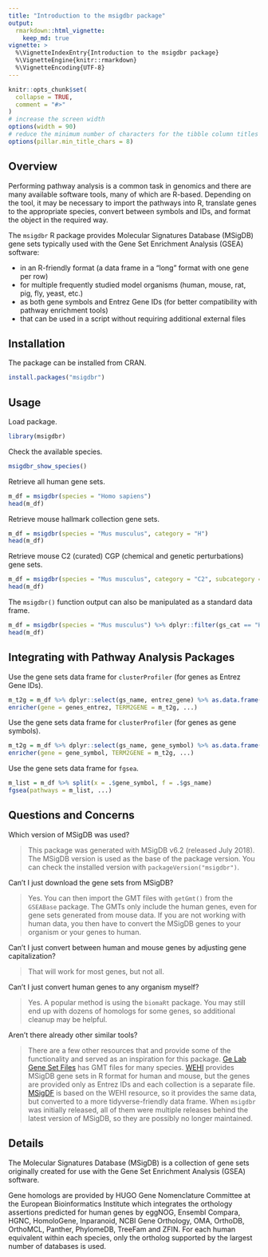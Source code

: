 ```yaml
---
title: "Introduction to the msigdbr package"
output:
  rmarkdown::html_vignette:
    keep_md: true
vignette: >
  %\VignetteIndexEntry{Introduction to the msigdbr package}
  %\VignetteEngine{knitr::rmarkdown}
  %\VignetteEncoding{UTF-8}
---
```


```r
knitr::opts_chunk$set(
  collapse = TRUE,
  comment = "#>"
)
# increase the screen width
options(width = 90)
# reduce the minimum number of characters for the tibble column titles
options(pillar.min_title_chars = 8)
```

## Overview

Performing pathway analysis is a common task in genomics and there are many available software tools, many of which are R-based.
Depending on the tool, it may be necessary to import the pathways into R, translate genes to the appropriate species, convert between symbols and IDs, and format the object in the required way.

The `msigdbr` R package provides Molecular Signatures Database (MSigDB) gene sets typically used with the Gene Set Enrichment Analysis (GSEA) software:

* in an R-friendly format (a data frame in a "long" format with one gene per row)
* for multiple frequently studied model organisms (human, mouse, rat, pig, fly, yeast, etc.)
* as both gene symbols and Entrez Gene IDs (for better compatibility with pathway enrichment tools)
* that can be used in a script without requiring additional external files

## Installation

The package can be installed from CRAN.

```r
install.packages("msigdbr")
```

## Usage

Load package.

```r
library(msigdbr)
```

Check the available species.

```r
msigdbr_show_species()
```

Retrieve all human gene sets.

```r
m_df = msigdbr(species = "Homo sapiens")
head(m_df)
```

Retrieve mouse hallmark collection gene sets.

```r
m_df = msigdbr(species = "Mus musculus", category = "H")
head(m_df)
```

Retrieve mouse C2 (curated) CGP (chemical and genetic perturbations) gene sets.

```r
m_df = msigdbr(species = "Mus musculus", category = "C2", subcategory = "CGP")
head(m_df)
```

The `msigdbr()` function output can also be manipulated as a standard data frame.

```r
m_df = msigdbr(species = "Mus musculus") %>% dplyr::filter(gs_cat == "H")
head(m_df)
```

## Integrating with Pathway Analysis Packages

Use the gene sets data frame for `clusterProfiler` (for genes as Entrez Gene IDs).

```r
m_t2g = m_df %>% dplyr::select(gs_name, entrez_gene) %>% as.data.frame()
enricher(gene = genes_entrez, TERM2GENE = m_t2g, ...)
```

Use the gene sets data frame for `clusterProfiler` (for genes as gene symbols).

```r
m_t2g = m_df %>% dplyr::select(gs_name, gene_symbol) %>% as.data.frame()
enricher(gene = gene_symbol, TERM2GENE = m_t2g, ...)
```

Use the gene sets data frame for `fgsea`.

```r
m_list = m_df %>% split(x = .$gene_symbol, f = .$gs_name)
fgsea(pathways = m_list, ...)
```

## Questions and Concerns

Which version of MSigDB was used?

> This package was generated with MSigDB v6.2 (released July 2018).
> The MSigDB version is used as the base of the package version.
> You can check the installed version with `packageVersion("msigdbr")`.

Can't I just download the gene sets from MSigDB?

> Yes.
> You can then import the GMT files with `getGmt()` from the `GSEABase` package.
> The GMTs only include the human genes, even for gene sets generated from mouse data.
> If you are not working with human data, you then have to convert the MSigDB genes to your organism or your genes to human.

Can't I just convert between human and mouse genes by adjusting gene capitalization?

> That will work for most genes, but not all.

Can't I just convert human genes to any organism myself?

> Yes.
> A popular method is using the `biomaRt` package.
> You may still end up with dozens of homologs for some genes, so additional cleanup may be helpful.

Aren't there already other similar tools?

> There are a few other resources that and provide some of the functionality and served as an inspiration for this package.
> [Ge Lab Gene Set Files](http://ge-lab.org/#/data) has GMT files for many species.
> [WEHI](http://bioinf.wehi.edu.au/software/MSigDB/) provides MSigDB gene sets in R format for human and mouse, but the genes are provided only as Entrez IDs and each collection is a separate file.
> [MSigDF](https://github.com/stephenturner/msigdf) is based on the WEHI resource, so it provides the same data, but converted to a more tidyverse-friendly data frame.
> When `msigdbr` was initially released, all of them were multiple releases behind the latest version of MSigDB, so they are possibly no longer maintained.

## Details

The Molecular Signatures Database (MSigDB) is a collection of gene sets originally created for use with the Gene Set Enrichment Analysis (GSEA) software.

Gene homologs are provided by HUGO Gene Nomenclature Committee at the European Bioinformatics Institute which integrates the orthology assertions predicted for human genes by eggNOG, Ensembl Compara, HGNC, HomoloGene, Inparanoid, NCBI Gene Orthology, OMA, OrthoDB, OrthoMCL, Panther, PhylomeDB, TreeFam and ZFIN.
For each human equivalent within each species, only the ortholog supported by the largest number of databases is used.


